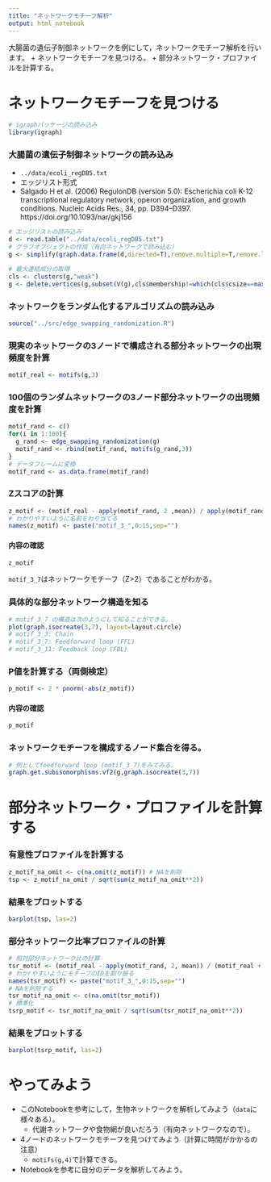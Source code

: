 ```yaml
---
title: "ネットワークモチーフ解析"
output: html_notebook
---
```


大腸菌の遺伝子制御ネットワークを例にして，ネットワークモチーフ解析を行います。
  + ネットワークモチーフを見つける。
  + 部分ネットワーク・プロファイルを計算する。

# ネットワークモチーフを見つける
```r
# igraphパッケージの読み込み
library(igraph)
```

### 大腸菌の遺伝子制御ネットワークの読み込み
  + ``../data/ecoli_regDB5.txt``
  + エッジリスト形式
  + Salgado H et al. (2006) RegulonDB (version 5.0): Escherichia coli K-12 transcriptional regulatory network, operon organization, and growth conditions. Nucleic Acids Res., 34, pp. D394--D397. https://doi.org/10.1093/nar/gkj156
  
```r
# エッジリストの読み込み
d <- read.table("../data/ecoli_regDB5.txt")
# グラフオブジェクトの作成（有向ネットワークで読み込む）
g <- simplify(graph.data.frame(d,directed=T),remove.multiple=T,remove.loops=T)

# 最大連結成分の取得
cls <- clusters(g,"weak")
g <- delete.vertices(g,subset(V(g),cls$membership!=which(cls$csize==max(cls$csize))[[1]]))
```

### ネットワークをランダム化するアルゴリズムの読み込み
```r
source("../src/edge_swapping_randomization.R")
```

### 現実のネットワークの3ノードで構成される部分ネットワークの出現頻度を計算
```r
motif_real <- motifs(g,3)
```

### 100個のランダムネットワークの3ノード部分ネットワークの出現頻度を計算
```r
motif_rand <- c()
for(i in 1:100){
  g_rand <- edge_swapping_randomization(g)
  motif_rand <- rbind(motif_rand, motifs(g_rand,3))
}
# データフレームに変換
motif_rand <- as.data.frame(motif_rand)
```

### Zスコアの計算
```r
z_motif <- (motif_real - apply(motif_rand, 2 ,mean)) / apply(motif_rand, 2 ,sd)
# わかりやすいように名前をわり当てる
names(z_motif) <- paste("motif_3_",0:15,sep="")
```

#### 内容の確認
```r
z_motif
```

``motif_3_7``はネットワークモチーフ（Z>2）であることがわかる。

### 具体的な部分ネットワーク構造を知る
```r
# motif_3_7 の構造は次のようにして知ることができる。
plot(graph.isocreate(3,7), layout=layout.circle)
# motif_3_3: Chain
# motif_3_7: Feedforward loop (FFL)
# motif_3_11: Feedback loop (FBL)
```
### P値を計算する（両側検定）
```r
p_motif <- 2 * pnorm(-abs(z_motif))
```

#### 内容の確認
```r
p_motif
```

### ネットワークモチーフを構成するノード集合を得る。
```r
# 例としてfeedforward loop (motif_3_7)をみてみる。
graph.get.subisomorphisms.vf2(g,graph.isocreate(3,7))
```

# 部分ネットワーク・プロファイルを計算する

### 有意性プロファイルを計算する
```r
z_motif_na_omit <- c(na.omit(z_motif)) # NAを削除
tsp <- z_motif_na_omit / sqrt(sum(z_motif_na_omit**2))
```

### 結果をプロットする
```r
barplot(tsp, las=2)
```

### 部分ネットワーク比率プロファイルの計算
```r
# 相対部分ネットワーク比の計算
tsr_motif <- (motif_real - apply(motif_rand, 2, mean)) / (motif_real + apply(motif_rand, 2, mean) + 4)
# わかrやすいようにモチーフのIDを割り振る
names(tsr_motif) <- paste("motif_3_",0:15,sep="")
# NAを削除する
tsr_motif_na_omit <- c(na.omit(tsr_motif))
# 標準化
tsrp_motif <- tsr_motif_na_omit / sqrt(sum(tsr_motif_na_omit**2))
```

### 結果をプロットする
```r
barplot(tsrp_motif, las=2)
```

# やってみよう
  + このNotebookを参考にして，生物ネットワークを解析してみよう（``data``に様々ある）。
    + 代謝ネットワークや食物網が良いだろう（有向ネットワークなので）。
  + 4ノードのネットワークモチーフを見つけてみよう（計算に時間がかかるの注意）
    + ``motifs(g,4)``で計算できる。
  + Notebookを参考に自分のデータを解析してみよう。
  
